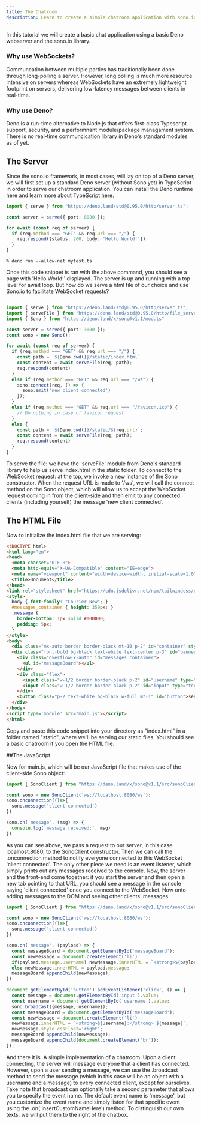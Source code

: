 ```yaml
---
title: The Chatroom
description: Learn to create a simple chatroom application with sono.io.
---
```


In this tutorial we will create a basic chat application using a basic Deno webserver and the sono.io library.

### Why use WebSockets?
Communcation between multiple parties has traditionally been done through long-polling a server.
However, long polling is much more resource intensive on servers whereas WebSockets have an extremely lightweight footprint on servers, delivering low-latency messages between clients in real-time.

### Why use Deno?
Deno is a run-time alternative to Node.js that offers first-class Typescript support, security, and a performnant module/package managament system.
There is no real-time communcication library in Deno's standard modules as of yet.

## The Server
Since the sono.io framework, in most cases, will lay on top of a Deno server, we will first set up a standard Deno server (without Sono yet) in TypeScript in order to serve our
chatroom application. You can install the Deno runtime [here](https://deno.land/manual/getting_started/installation) and learn more about TypeScript [here](https://www.typescriptlang.org/docs/handbook/intro.html).

```ts lineNumbers=true title=src/server.ts
import { serve } from "https://deno.land/std@0.95.0/http/server.ts";

const server = serve({ port: 8080 });

for await (const req of server) {
  if (req.method === "GET" && req.url === "/") {
    req.respond({status: 200, body: 'Hello World!'})
  }
}

```

```
% deno run --allow-net mytest.ts
```
Once this code snippet is ran with the above command, you should see a page with 'Hello World!' displayed. The server is up and running with a top-level for await loop.
But how do we serve a html file of our choice and use Sono.io to facilitate WebSocket requests?

```ts lineNumbers=true title=src/server.ts

import { serve } from "https://deno.land/std@0.95.0/http/server.ts";
import { serveFile } from "https://deno.land/std@0.95.0/http/file_server.ts";
import { Sono } from "https://deno.land/x/sono@v1.1/mod.ts"

const server = serve({ port: 3000 });
const sono = new Sono();

for await (const req of server) {
  if (req.method === "GET" && req.url === "/") {
    const path = `${Deno.cwd()}/static/index.html`
    const content = await serveFile(req, path);
    req.respond(content)
  }
  else if (req.method === "GET" && req.url === "/ws") {
    sono.connect(req, () => {
      sono.emit('new client connected')
    });
  }
  else if (req.method === "GET" && req.url === "/favicon.ico") {
    // Do nothing in case of favicon request
  }
  else {
    const path = `${Deno.cwd()}/static/${req.url}`;
    const content = await serveFile(req, path);
    req.respond(content)
  }
}

```
To serve the file: we have the 'serveFile' module from Deno's standard library to help us serve
index.html in the static folder.
To connect to the WebSocket request: at the top, we invoke a new instance of the Sono constructor. When the request URL is made to '/ws', we will call the connect method on the Sono object, which will allow us to
accept the WebSocket request coming in from the client-side and then emit to any connected clients (including yourself) the message 'new client connected'.


## The HTML File
Now to initialize the index.html file that we are serving:

```html lineNumbers=true title=src/static/index.html
<!DOCTYPE html>
<html lang="en">
<head>
  <meta charset="UTF-8">
  <meta http-equiv="X-UA-Compatible" content="IE=edge">
  <meta name="viewport" content="width=device-width, initial-scale=1.0">
  <title>Document</title>
</head>
<link rel="stylesheet" href="https://cdn.jsdelivr.net/npm/tailwindcss/dist/tailwind.min.css">
<style>
  body { font-family: "Courier New"; }
  #messages_container { height: 350px; }
  .message {
    border-bottom: 1px solid #000000;
    padding: 5px;
  }
</style>
<body>
  <div class="mx-auto border border-black mt-10 p-2" id="container" style="max-width: 500px">
  <div class="font-bold bg-black text-white text-center p-3" id="banner">Sono.io Chat</div>
    <div class="overflow-x-auto" id="messages_container">
      <ul id="messageBoard"></ul>
    </div>
    <div class="flex">
      <input class="w-1/2 border border-black p-2" id="username" type="text" placeholder="username" />
      <input class="w-1/2 border border-black p-2" id="input" type="text" placeholder="message" />
    </div>
    <button class="p-2 text-white bg-black w-full mt-1" id="button">send message</button>
  </div>
</body>
<script type='module' src="main.js"></script>
</html>
```

Copy and paste this code snippet into your directory as "index.html" in a folder named "static", where we'll be serving our static files.
You should see a basic chatroom if you open the HTML file.

##The JavaScript

Now for main.js, which will be our JavaScript file that makes use of the client-side Sono object:

```js lineNumbers=true title=src/static/main.js
import { SonoClient } from "https://deno.land/x/sono@v1.1/src/sonoClient.js"

const sono = new SonoClient('ws://localhost:8080/ws');
sono.onconnection(()=>{
  sono.message('client connected')
})

sono.on('message', (msg) => {
  console.log('message received:', msg)
})

```
As you can see above, we pass a request to our server, in this case localhost:8080, to the SonoClient constructor.
Then we can call the .onconnection method to notify everyone connected to this WebSocket 'client connected'.
The only other piece we need is an event listener, which simply prints out any messages received to the console. 
Now, the server and the front-end come together: if you start the server and then open a new tab pointing to that URL, 
you should see a message in the console saying 'client connected' once you connect to the WebSocket.
Now onto adding messages to the DOM and seeing other clients' messages.

```js lineNumbers=true title=src/static/main.js
import { SonoClient } from "https://deno.land/x/sono@v1.1/src/sonoClient.js"

const sono = new SonoClient('ws://localhost:8080/ws');
sono.onconnection(()=>{
  sono.message('client connected')
})

sono.on('message', (payload) => {
  const messageBoard = document.getElementById('messageBoard');
  const newMessage = document.createElement('li')
  if(payload.message.username) newMessage.innerHTML = `<strong>${payload.message.username}:</strong> ${payload.message.message}`;
  else newMessage.innerHTML = payload.message;
  messageBoard.appendChild(newMessage);
})

document.getElementById('button').addEventListener('click', () => {
  const message = document.getElementById('input').value;
  const username = document.getElementById('username').value;
  sono.broadcast({message, username});
  const messageBoard = document.getElementById('messageBoard');
  const newMessage = document.createElement('li')
  newMessage.innerHTML = `<strong>${username}:</strong> ${message}`;
  newMessage.style.cssFloat='right';
  messageBoard.appendChild(newMessage);
  messageBoard.appendChild(document.createElement('br'));
});

```
And there it is. A simple implementation of a chatroom. Upon a client connecting, the server will message everyone that a client has connected. 
However, upon a user sending a message, we can use the .broadcast method to send the message (which in this case will be an object with a username and a message) to every connected client, except for ourselves. 
Take note that broadcast can optionally take a second parameter that allows you to specify the event name. The default event name is 'message', but you customize the event name and simply listen for that specific event using the .on('insertCustomNameHere') method.
To distinguish our own texts, we will put them to the right of the chatbox.  


